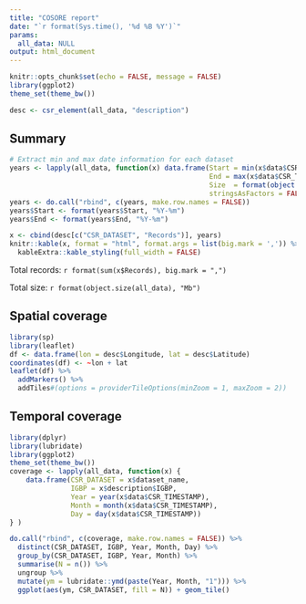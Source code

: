 ```yaml
---
title: "COSORE report"
date: "`r format(Sys.time(), '%d %B %Y')`"
params:
  all_data: NULL
output: html_document
---
```


```r
knitr::opts_chunk$set(echo = FALSE, message = FALSE)
library(ggplot2)
theme_set(theme_bw())

desc <- csr_element(all_data, "description")

```

## Summary

```r
# Extract min and max date information for each dataset
years <- lapply(all_data, function(x) data.frame(Start = min(x$data$CSR_TIMESTAMP),
                                                 End = max(x$data$CSR_TIMESTAMP),
                                                 Size  = format(object.size(x), "Mb"),
                                                 stringsAsFactors = FALSE))
years <- do.call("rbind", c(years, make.row.names = FALSE))
years$Start <- format(years$Start, "%Y-%m")
years$End <- format(years$End, "%Y-%m")

x <- cbind(desc[c("CSR_DATASET", "Records")], years)
knitr::kable(x, format = "html", format.args = list(big.mark = ',')) %>% 
  kableExtra::kable_styling(full_width = FALSE)
```

Total records: `r format(sum(x$Records), big.mark = ",")`

Total size: `r format(object.size(all_data), "Mb")`

## Spatial coverage

```r
library(sp)
library(leaflet)
df <- data.frame(lon = desc$Longitude, lat = desc$Latitude)
coordinates(df) <- ~lon + lat
leaflet(df) %>% 
  addMarkers() %>% 
  addTiles#(options = providerTileOptions(minZoom = 1, maxZoom = 2))
```

## Temporal coverage

```r
library(dplyr)
library(lubridate)
library(ggplot2)
theme_set(theme_bw())
coverage <- lapply(all_data, function(x) {
    data.frame(CSR_DATASET = x$dataset_name,
               IGBP = x$description$IGBP,
               Year = year(x$data$CSR_TIMESTAMP), 
               Month = month(x$data$CSR_TIMESTAMP),
               Day = day(x$data$CSR_TIMESTAMP))
} )

do.call("rbind", c(coverage, make.row.names = FALSE)) %>% 
  distinct(CSR_DATASET, IGBP, Year, Month, Day) %>% 
  group_by(CSR_DATASET, IGBP, Year, Month) %>% 
  summarise(N = n()) %>% 
  ungroup %>% 
  mutate(ym = lubridate::ymd(paste(Year, Month, "1"))) %>% 
  ggplot(aes(ym, CSR_DATASET, fill = N)) + geom_tile()
```

